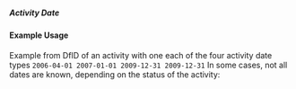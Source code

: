 ===== Activity Date ===== 
{{for revision 1.03}}

==== Example Usage ====
Example from DfID of an activity with one each of the four activity date types
<code xml>
<activity-date type="start-planned">2006-04-01</activity-date>
<activity-date type="start-actual">2007-01-01</activity-date>
<activity-date type="end-planned">2009-12-31</activity-date>
<activity-date type="end-actual">2009-12-31</activity-date>
</code>
In some cases, not all dates are known, depending on the status of the activity:

<code xml>
    <activity-date type="start-actual" iso-date="2010-03-01"/>
    <activity-date type="end-planned" iso-date="2013-03-30"/>
</code>